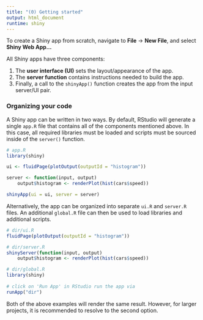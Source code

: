 ```yaml
---
title: "(0) Getting started"
output: html_document
runtime: shiny
---
```


To create a Shiny app from scratch, navigate to **File** -> **New File**, and select **Shiny Web App...**

All Shiny apps have three components:

1) The **user interface (UI)** sets the layout/appearance of the app.
2) The **server function** contains instructions needed to build the app.
3) Finally, a call to the `shinyApp()` function creates the app from the input server/UI pair.

### Organizing your code

A Shiny app can be written in two ways. By default, RStudio will generate a single `app.R` file that contains all of the components mentioned above. In this case, all required libraries must be loaded and scripts must be sourced inside of the `server()` function.

```r
# app.R
library(shiny)

ui <- fluidPage(plotOutput(outputId = "histogram"))

server <- function(input, output)
    output$histogram <- renderPlot(hist(cars$speed))

shinyApp(ui = ui, server = server)
```

Alternatively, the app can be organized into separate `ui.R` and `server.R` files. An additional `global.R` file can then be used to load libraries and additional scripts. 

```r
# dir/ui.R
fluidPage(plotOutput(outputId = "histogram"))

# dir/server.R
shinyServer(function(input, output)
    output$histogram <- renderPlot(hist(cars$speed))

# dir/global.R
library(shiny)
    
# click on 'Run App' in RStudio run the app via
runApp("dir")
```

Both of the above examples will render the same result. However, for larger projects, it is recommended to resolve to the second option. 

